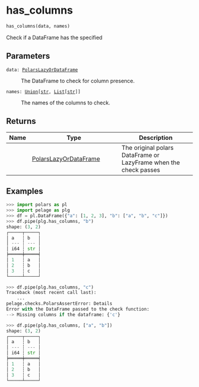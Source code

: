 # has_columns { #pelage.has_columns }

```python
has_columns(data, names)
```

Check if a DataFrame has the specified

## Parameters {.doc-section .doc-section-parameters}

<code><span class="parameter-name">data</span><span class="parameter-annotation-sep">:</span> <span class="parameter-annotation">[PolarsLazyOrDataFrame](`pelage.checks.utils.types.PolarsLazyOrDataFrame`)</span></code>

:   The DataFrame to check for column presence.

<code><span class="parameter-name">names</span><span class="parameter-annotation-sep">:</span> <span class="parameter-annotation">[Union](`typing.Union`)\[[str](`str`), [List](`typing.List`)\[[str](`str`)\]\]</span></code>

:   The names of the columns to check.

## Returns {.doc-section .doc-section-returns}

| Name   | Type                                                                       | Description                                                      |
|--------|----------------------------------------------------------------------------|------------------------------------------------------------------|
|        | [PolarsLazyOrDataFrame](`pelage.checks.utils.types.PolarsLazyOrDataFrame`) | The original polars DataFrame or LazyFrame when the check passes |

## Examples {.doc-section .doc-section-examples}

```python
>>> import polars as pl
>>> import pelage as plg
>>> df = pl.DataFrame({"a": [1, 2, 3], "b": ["a", "b", "c"]})
>>> df.pipe(plg.has_columns, "b")
shape: (3, 2)
┌─────┬─────┐
│ a   ┆ b   │
│ --- ┆ --- │
│ i64 ┆ str │
╞═════╪═════╡
│ 1   ┆ a   │
│ 2   ┆ b   │
│ 3   ┆ c   │
└─────┴─────┘
```

```python
>>> df.pipe(plg.has_columns, "c")
Traceback (most recent call last):
    ...
pelage.checks.PolarsAssertError: Details
Error with the DataFrame passed to the check function:
--> Missing columns if the dataframe: {'c'}
```

```python
>>> df.pipe(plg.has_columns, ["a", "b"])
shape: (3, 2)
┌─────┬─────┐
│ a   ┆ b   │
│ --- ┆ --- │
│ i64 ┆ str │
╞═════╪═════╡
│ 1   ┆ a   │
│ 2   ┆ b   │
│ 3   ┆ c   │
└─────┴─────┘
```
